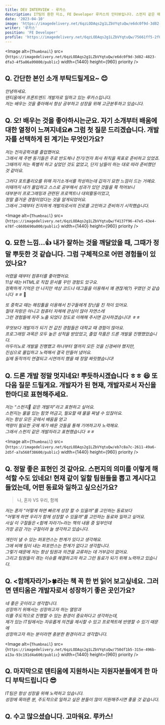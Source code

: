 ```yaml
---
title: DEV INTERVIEW - 루카스
description: IT팀의 환한 미소, FE Developer 루카스의 인터뷰입니다. 스펀지 같은 매력을 확인해보세요!
date: '2023-04-10'
image: 'https://imagedelivery.net/6qzLODAqs2g1LZbVYqtuQw/e6dc0f9d-3d82-4823-dfa3-4f5a86a99800/public'
writer: '루카스'
position: 'FE Developer'
profile: 'https://imagedelivery.net/6qzLODAqs2g1LZbVYqtuQw/75661ff5-2f0f-44ad-039d-a465fb4da000/public'
---
```


<Image
alt={`Thumbnail`}
src={`https://imagedelivery.net/6qzLODAqs2g1LZbVYqtuQw/e6dc0f9d-3d82-4823-dfa3-4f5a86a99800/public`}
width={1440}
height={960}
priority
/>

## Q. 간단한 본인 소개 부탁드릴게요~ 😊

_안녕하세요. <br/>
덴티움에서 프론트엔드 개발자로 일하고 있는 루카스입니다.<br/>
저는 배우는 것을 좋아해서 항상 공부하고 성장을 위해 고군분투하고 있습니다._

## Q. 오! 배우는 것을 좋아하시는군요. 자기 소개부터 배움에 대한 열정이 느껴지네요🔥 그럼 첫 질문 드리겠습니다. 개발자를 선택하게 된 계기는 무엇인가요?

_저는 전자공학과를 졸업했어요.<br/>
그래서 제 주변 동기들은 주로 반도체나 전기/전자 회사 취직을 목표로 준비하고 있었죠.<br/>
그때까지 저는 특별히 하고 싶었던 것도 없었고, 단지 남들이 하는 대로 따라 준비했던 것 같아요._

_그러다 포트폴리오를 위해 자기소개서를 작성하는데 갑자기 묘한 느낌이 드는 거예요.<br/>
이때까지 내가 몰입하고 스스로 공부해서 성과가 있던 것들을 쭉 적어보니<br/>
대부분이 프로그래밍과 관련된 프로젝트나 대외활동이었고, <br/>
정말 즐거운 경험이었다는 것을 알게되었어요.<br/>
그래서 그때부터 진지하게 개발자로서의 진로를 고민하고 준비하기 시작했습니다._

<Image
alt={`Thumbnail`}
src={`https://imagedelivery.net/6qzLODAqs2g1LZbVYqtuQw/f4137f96-47e5-43e4-e78f-c660b690a000/public`}
width={1440}
height={960}
priority
/>

## Q. 묘한 느낌...👍 내가 잘하는 것을 깨달았을 때, 그때가 정말 뿌듯한 것 같습니다. 그럼 구체적으로 어떤 경험들이 있었나요?

_어렸을 때부터 컴퓨터를 좋아했어요.<br/>
11살 때는 HTML로 직접 문서를 꾸민 경험도 있구요.<br/>
정확하게 기억은 안 나지만 색상 코드나 태그들을 이용해서 꽤 괜찮게(?) 꾸몄던 것 같습니다 ㅎㅎ_ 🌈

_또 중학교 때는 해킹툴을 이용해서 친구들에게 장난을 친 적이 있어요.<br/>
절대 자랑은 아니고 컴퓨터 자체에 관심이 많아 자연스레 <br/>
그런 경험들에 자주 노출 되었다 정도로 이해해 주시면 감사하겠습니다! ㅎㅎ_

_무엇보다 개발자가 되기 전 값진 경험들은 대학교 때 경험이 많아요.<br/>
프로그래밍 과목은 모두 높은 성적을 받았었고, 졸업 작품은 드론 개발을 진행했었습니다.<br/>
아두이노로 개발을 진행했고 하나부터 열까지 모든 것을 신경써야 했지만,<br/>
진심으로 몰입하고 노력해서 결국 만들어 냈어요.<br/>
실제 동작까지 연결되고 시연까지 했을 때 정말 짜릿했습니다!_

## Q. 드론 개발 정말 멋지네요! 뿌듯하시겠습니다 ㅎㅎ 😆 또 다음 질문 드릴게요. 개발자가 된 현재, 개발자로서 자신을 한마디로 표현해주세요.

_저는 “스펀지🧽 같은 개발자”라고 표현하고 싶어요.<br/>
스펀지는 물을 있는 힘껏 머금고, 필요할 때 물을 짜낼 수 있잖아요.<br/>
저는 항상 모든 곳에서 배움을 얻고<br/>
역량이 필요한 곳에 제가 배운 것들을 통해 기여하고자 노력해요.<br/>
그래서 스펀지 같은 개발자라고 표현했습니다 ㅎㅎ_

<Image
alt={`Thumbnail`}
src={`https://imagedelivery.net/6qzLODAqs2g1LZbVYqtuQw/eb7c8a7c-2611-49a6-2d5f-a7a568f38600/public`}
width={1440}
height={960}
priority
/>

## Q. 정말 좋은 표현인 것 같아요. 스펀지의 의미를 이렇게 해석할 수도 있네요! 현재 같이 일할 팀원들을 뽑고 계시다고 들었는데, 어떤 동료와 일하고 싶으신가요?

> 나, 혼자 VS 우리, 함께

_저는 혼자 “어떻게 하면 빠르게 성장 할 수 있을까”를 고민하는 동료보다<br/>
“어떻게 하면 우리가 함께 성장할 수 있을까"를 고민하는 동료와 일하고 싶어요. <br/>
사실 이 구절들은 \<함께 자라기\>라는 책의 내용 중 일부인데 <br/>
가장 공감 가는 구절이라 늘 생각하고 있습니다._

_개인이 낼 수 있는 퍼포먼스는 한계가 있다고 생각해요. <br/>
그에 비해 팀이 내는 퍼포먼스는 한계가 없다고 생각합니다. <br/>
그렇기 때문에 저는 항상 팀원과 의견을 교류하는 데 거부감이 없어요.<br/>
그리고 팀원들이 겪는 이슈를 해결하고자 하고 그런 동료가 되기 위해 노력하고 있습니다._

## Q. \<함께자라기\>🍀라는 책 꼭 한 번 읽어 보고싶네요. 그러면 덴티움은 개발자로서 성장하기 좋은 곳인가요?

_네 좋은 곳이라고 생각합니다. <br/>
성장하기 위해서는 성장하고자 하는 열망과 <br/>
이를 주도적으로 진행할 수 있는 환경이 중요하다고 생각하는데, <br/>
제가 있는 IT팀에서는 자유롭게 의견을 제시할 수 있고 프로젝트에 반영할 수 있기 때문에 <br/>
성장하고자 하는 분이라면 충분한 환경이라고 생각합니다._

<Image
alt={`Thumbnail`}
src={`https://imagedelivery.net/6qzLODAqs2g1LZbVYqtuQw/750df1b5-315e-496b-a13a-93c191d4a600/public`}
width={1440}
height={960}
priority
/>

## Q. 마지막으로 덴티움에 지원하시는 지원자분들에게 한 마디 부탁드립니다 😎

_IT팀은 항상 성장을 위해 노력하고 있습니다.<br/>
성장에 목마른 분, 주도적으로 일하고 싶은 분들이 많이 지원해주시면 좋을 것 같습니다._

## Q. 수고 많으셨습니다. 고마워요. 루카스!